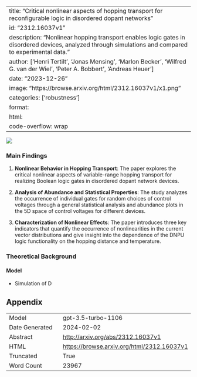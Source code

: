 
---
title: "Critical nonlinear aspects of hopping transport for reconfigurable logic in disordered dopant networks"
id: "2312.16037v1"
description: "Nonlinear hopping transport enables logic gates in disordered devices, analyzed through simulations and compared to experimental data."
author: ['Henri Tertilt', 'Jonas Mensing', 'Marlon Becker', 'Wilfred G. van der Wiel', 'Peter A. Bobbert', 'Andreas Heuer']
date: "2023-12-26"
image: "https://browse.arxiv.org/html/2312.16037v1/x1.png"
categories: ['robustness']
format:
  html:
    code-overflow: wrap
---

![](https://browse.arxiv.org/html/2312.16037v1/x1.png)

### Main Findings

1. **Nonlinear Behavior in Hopping Transport**: The paper explores the critical nonlinear aspects of variable-range hopping transport for realizing Boolean logic gates in disordered dopant network devices.

2. **Analysis of Abundance and Statistical Properties**: The study analyzes the occurrence of individual gates for random choices of control voltages through a general statistical analysis and abundance plots in the 5D space of control voltages for different devices.

3. **Characterization of Nonlinear Effects**: The paper introduces three key indicators that quantify the occurrence of nonlinearities in the current vector distributions and give insight into the dependence of the DNPU logic functionality on the hopping distance and temperature.

### Theoretical Background

#### Model
- Simulation of D

## Appendix

|          |          |
|----------|----------|
| Model     | gpt-3.5-turbo-1106       |
| Date Generated     | 2024-02-02       |
| Abstract | [http://arxiv.org/abs/2312.16037v1](http://arxiv.org/abs/2312.16037v1)        |
| HTML     | [https://browse.arxiv.org/html/2312.16037v1](https://browse.arxiv.org/html/2312.16037v1)       |
| Truncated       | True       |
| Word Count       | 23967       |